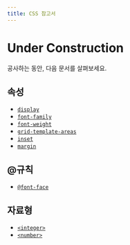 ```yaml
---
title: CSS 참고서
---
```


# Under Construction

공사하는 동안, 다음 문서를 살펴보세요.

## 속성

- [`display`](./display)
- [`font-family`](./font-family)
- [`font-weight`](./font-weight)
- [`grid-template-areas`](./grid-template-areas)
- [`inset`](./inset)
- [`margin`](./margin)

## @규칙

- [`@font-face`](./@font-face)

## 자료형

- [`<integer>`](./integer)
- [`<number>`](./number)
